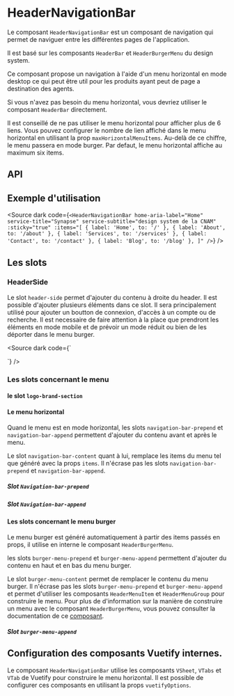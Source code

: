 
<Meta of={HeaderNavigationBarStories} />

# HeaderNavigationBar

Le composant `HeaderNavigationBar` est un composant de navigation qui permet de naviguer entre les différentes pages de l'application.

Il est basé sur les composants `HeaderBar` et `HeaderBurgerMenu` du design system.

Ce composant propose un navigation à l'aide d'un menu horizontal en mode desktop ce qui peut être util pour les produits ayant peut de page a destination des agents.

Si vous n'avez pas besoin du menu horizontal, vous devriez utiliser le composant `HeaderBar` directement.

Il est conseillé de ne pas utiliser le menu horizontal pour afficher plus de 6 liens. Vous pouvez configurer le nombre de lien affiché dans le menu horizontal en utilisant la prop `maxHorizontalMenuItems`. Au-delà de ce chiffre, le menu passera en mode burger. Par defaut, le menu horizontal affiche au maximum six items.


<Canvas of={HeaderNavigationBarStories.Default} />

## API

<Controls of={HeaderNavigationBarStories.Default} />


## Exemple d'utilisation

<Source
  dark
  code={`
<HeaderNavigationBar
	home-aria-label="Home"
	service-title="Synapse"
	service-subtitle="design system de la CNAM"
	:sticky="true"
	:items="[
		{ label: 'Home', to: '/' },
		{ label: 'About', to: '/about' },
		{ label: 'Services', to: '/services' },
		{ label: 'Contact', to: '/contact' },
		{ label: 'Blog', to: '/blog' },
	]"
/>
`}
/>

## Les slots

### HeaderSide

Le slot `header-side` permet d'ajouter du contenu à droite du header. Il est possible d'ajouter plusieurs éléments dans ce slot.
Il sera principalement utilisé pour ajouter un boutton de connexion, d'accès à un compte ou de recherche.
Il est necessaire de faire attention à la place que prendront les éléments en mode mobile et de prévoir un mode réduit ou bien de les déporter dans le menu burger.

<Source dark code={`
<script setup lang="ts">
</script>

<template>
  <HeaderNavigationBar>
	<template #header-side>
	  <div class="d-flex justify-center h-100 ga-4 pr-4">
		<VBtn
			variant="text"
			:prepend-icon="mdiMagnify"
			color="primary"
		>
			Rechercher
		</VBtn>
		<VBtn
			color="primary"
			:prepend-icon="mdiAccountCircleOutline"
		>
			Login
		</VBtn>
	</div>
	</template>
  </HeaderNavigationBar>
</template>
`} />

### Les slots concernant le menu


<Canvas of={HeaderNavigationBarStories.WithSlots} />

#### le slot `logo-brand-section`

<Canvas of={HeaderNavigationBarStories.WithLogoSlot} />

#### Le menu horizontal

Quand le menu est en mode horizontal, les slots `navigation-bar-prepend` et `navigation-bar-append` permettent d'ajouter du contenu avant et après le menu.

Le slot `navigation-bar-content` quant à lui, remplace les items du menu tel que généré avec la props `items`. Il n'écrase pas les slots `navigation-bar-prepend` et `navigation-bar-append`.

##### Slot `Navigation-bar-prepend`

<Canvas of={HeaderNavigationBarStories.WithNavigationBarPrependSlot} />


##### Slot `Navigation-bar-append`

<Canvas of={HeaderNavigationBarStories.WithNavigationBarAppendSlot} />


#### Les slots concernant le menu burger

Le menu burger est généré automatiquement à partir des items passés en props, il utilise en interne le composant `HeaderBurgerMenu`.


les slots `burger-menu-prepend` et `burger-menu-append` permettent d'ajouter du contenu en haut et en bas du menu burger.


Le slot `burger-menu-content` permet de remplacer le contenu du menu burger. Il n'écrase pas les slots `burger-menu-prepend` et `burger-menu-append` et permet d'utiliser les composants `HeaderMenuItem` et `HeaderMenuGroup` pour construire le menu.
Pour plus de d'information sur la manière de construire un menu avec le composant `HeaderBurgerMenu`, vous pouvez consulter la documentation de ce [composant](/docs/components-headerbar-headerburgermenu--docs).

##### Slot `burger-menu-append`

<Canvas of={HeaderNavigationBarStories.WithNavigationMenuAppendSlot} />


## Configuration des composants Vuetify internes.

Le composant `HeaderNavigationBar` utilise les composants `VSheet`, `VTabs` et `VTab` de Vuetify pour construire le menu horizontal. Il est possible de configurer ces composants en utilisant la props `vuetifyOptions`.

<Canvas of={HeaderNavigationBarStories.WithVuetifyOptions} />